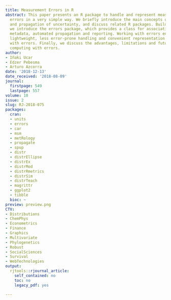 ```yaml
---
title: Measurement Errors in R
abstract: This paper presents an R package to handle and represent measurements with
  errors in a very simple way. We briefly introduce the main concepts of metrology
  and propagation of uncertainty, and discuss related R packages. Building upon this,
  we introduce the errors package, which provides a class for associating uncertainty
  metadata, automated propagation and reporting. Working with errors enables transparent,
  lightweight, less error-prone handling and convenient representation of measurements
  with errors. Finally, we discuss the advantages, limitations and future work of
  computing with errors.
author:
- Iñaki Ucar
- Edzer Pebesma
- Arturo Azcorra
date: '2018-12-13'
date_received: '2018-08-09'
journal:
  firstpage: 549
  lastpage: 557
volume: 10
issue: 2
slug: RJ-2018-075
packages:
  cran:
  - units
  - errors
  - car
  - msm
  - metRology
  - propagate
  - spup
  - distr
  - distrEllipse
  - distrEx
  - distrMod
  - distrRmetrics
  - distrSim
  - distrTeach
  - magrittr
  - ggplot2
  - tibble
  bioc: ~
preview: preview.png
CTV:
- Distributions
- ChemPhys
- Econometrics
- Finance
- Graphics
- Multivariate
- Phylogenetics
- Robust
- SocialSciences
- Survival
- WebTechnologies
output:
  rjtools::rjournal_article:
    self_contained: no
    toc: no
    legacy_pdf: yes

---
```

